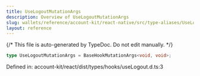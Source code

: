 ```yaml
---
title: UseLogoutMutationArgs
description: Overview of UseLogoutMutationArgs
slug: wallets/reference/account-kit/react-native/src/type-aliases/UseLogoutMutationArgs
layout: reference
---
```


{/* This file is auto-generated by TypeDoc. Do not edit manually. */}

```ts
type UseLogoutMutationArgs = BaseHookMutationArgs<void, void>;
```

Defined in: account-kit/react/dist/types/hooks/useLogout.d.ts:3
